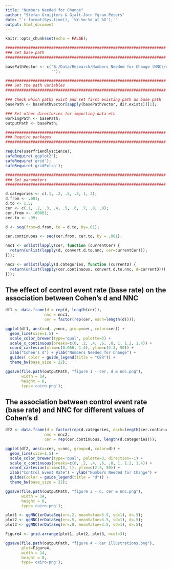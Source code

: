 ```yaml
---
title: "Numbers Needed for Change"
author: "Stefan Gruijters & Gjalt-Jorn Ygram Peters"
date: "`r format(Sys.time(), '%Y-%m-%d at %X');`"
output: html_document
---
```


```r

knitr::opts_chunk$set(echo = FALSE);

######################################################################
### Set base path
######################################################################

basePathVector <- c("B:/Data/Research/Numbers Needed for Change (NNC)/ncc (git)",
                    "");

######################################################################
### Set the path variables
######################################################################

### Check which paths exist and set first existing path as base path
basePath <- basePathVector[sapply(basePathVector, dir.exists)][1];

### Set other directories for importing data etc
workingPath <- basePath;
outputPath <- basePath;

######################################################################
### Require packages
######################################################################

require(userfriendlyscience);
safeRequire('ggplot2');
safeRequire('grid');
safeRequire('gridExtra');

######################################################################
### Set parameters
######################################################################

d.categories <- c(.1, .2, .5, .8, 1, 2);
d.from <- .001;
d.to <- 1.5;
cer <- c(.1, .2, .3, .4, .5, .6, .7, .8, .9);
cer.from <- .00001;
cer.to <- .99;

d <- seq(from=d.from, to = d.to, by=.01);

cer.continuous <- seq(cer.from, cer.to, by = .001);

nnc1 <- unlist(lapply(cer, function (currentCer) {
  return(unlist(lapply(d, convert.d.to.nnc, cer=currentCer)));
}));

nnc2 <- unlist(lapply(d.categories, function (currentD) {
  return(unlist(lapply(cer.continuous, convert.d.to.nnc, d=currentD)));
}));

```

## The effect of control event rate (base rate) on the association between Cohen's d and NNC

```r

df1 <- data.frame(d = rep(d, length(cer)),
                 nnc = nnc1,
                 cer = factor(rep(cer, each=length(d))));

ggplot(df1, aes(x=d, y=nnc, group=cer, color=cer)) +
  geom_line(size=1.5) +
  scale_color_brewer(type='qual', palette=3) +
  scale_x_continuous(breaks=c(0, .2, .4, .6, .8, 1, 1.2, 1.4)) +
  coord_cartesian(xlim=c(0.066, 1.4), ylim=c(2.3, 50)) +
  xlab("Cohen's d") + ylab("Numbers Needed for Change") +
  guides( color = guide_legend(title = "CER")) +
  theme_bw(base_size = 22);

ggsave(file.path(outputPath, "figure 1 - cer, d & nnc.png"), 
       width = 14,
       height = 8,
       type='cairo-png');

```

## The association between control event rate (base rate) and NNC for different values of Cohen's d

```r

df2 <- data.frame(d = factor(rep(d.categories, each=length(cer.continuous))),
                 nnc = nnc2,
                 cer = rep(cer.continuous, length(d.categories)));

ggplot(df2, aes(x=cer, y=nnc, group=d, color=d)) +
  geom_line(size=1.5) +
  scale_color_brewer(type='qual', palette=3, direction=-1) +
  scale_x_continuous(breaks=c(0, .2, .4, .6, .8, 1, 1.2, 1.4)) +
  coord_cartesian(xlim=c(0, 1), ylim=c(2.3, 50)) +
  xlab("Control Event Rate") + ylab("Numbers Needed for Change") +
  guides(color = guide_legend(title = "d")) +
  theme_bw(base_size = 22);

ggsave(file.path(outputPath, "figure 2 - d, cer & nnc.png"), 
       width = 14,
       height = 8,
       type='cairo-png');

```

```r

plot1 <- ggNNC(erDataSeq(er=.2, meanValue=3.5, sd=1), d=.5);
plot2 <- ggNNC(erDataSeq(er=.5, meanValue=3.5, sd=1), d=.5);
plot3 <- ggNNC(erDataSeq(er=.8, meanValue=3.5, sd=1), d=.5);

Figure4 <- grid.arrange(plot1, plot2, plot3, ncol=3);

ggsave(file.path(outputPath, "figure 4 - cer illustrations.png"),
       plot=Figure4,
       width = 14,
       height = 8,
       type='cairo-png');

```
